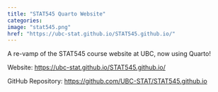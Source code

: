 ```yaml
---
title: "STAT545 Quarto Website"
categories:
image: "stat545.png"
href: "https://ubc-stat.github.io/STAT545.github.io/"
---
```


A re-vamp of the STAT545 course website at UBC, now using Quarto!

Website: <https://ubc-stat.github.io/STAT545.github.io/>

GitHub Repository: <https://github.com/UBC-STAT/STAT545.github.io>

